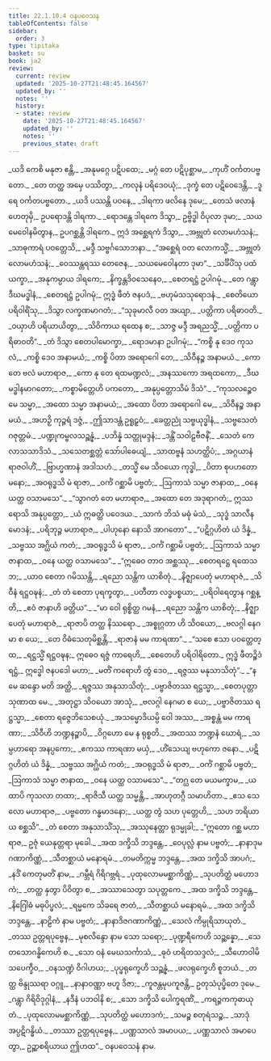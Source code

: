 ```yaml
---
title: 22.1.10.4 ဝနပဝေသန
tableOfContents: false
sidebar:
  order: 3
type: tipitaka
basket: su
book: ja2
review:
  current: review
  updated: '2025-10-27T21:48:45.164567'
  updated_by: ''
  notes: ''
  history:
  - state: review
    date: '2025-10-27T21:48:45.164567'
    updated_by: ''
    notes: ''
    previous_state: draft
---
```



<ReviewStatus review={frontmatter.review} showDetails={true} />

<HypothesisAnnotation frontmatter={frontmatter} />

<DynamicBreadcrumb />

<Division number="1869" book="ja2" e="ch" v="23" p="330">

<Paragraph number="3218" type="verses" book="ja2">
_ယဒိ ကေစိ မနုဇာ ဧန္တိ,_  
_အနုမဂ္ဂေ ပဋိပထေ;_  
_မဂ္ဂံ တေ ပဋိပုစ္ဆာမ,_  
_ကုဟိံ ဝင်္ကတပဗ္ဗတော._  

</Paragraph>

</Division>
<Division number="1870" book="ja2" e="ch" v="23" p="330">

<Paragraph number="3219" type="verses" book="ja2">
_တေ တတ္ထ အမှေ ပဿိတွာ,_  
_ကလုနံ ပရိဒေဝယုံ;_  
_ဒုက္ခံ တေ ပဋိဝေဒေန္တိ,_  
_ဒူရေ ဝင်္ကတပဗ္ဗတော._  

</Paragraph>

</Division>
<Division number="1871" book="ja2" e="ch" v="23" p="330">

<Paragraph number="3220" type="verses" book="ja2">
_ယဒိ ပဿန္တိ ပဝနေ,_  
_ဒါရကာ ဖလိနေ ဒုမေ;_  
_တေသံ ဖလာနံ ဟေတုမှိ,_  
ဥပရောဒန္တိ ဒါရကာ._  

</Paragraph>

</Division>
<Division number="1872" book="ja2" e="ch" v="23" p="330">

<Paragraph number="3221" book="ja2">
_ရောဒန္တေ ဒါရကေ ဒိသွာ,_  
ဥဗ္ဗိဒ္ဓါ ဝိပုလာ ဒုမာ;_  
_သယမေဝေါနမိတွာန,_  
ဥပဂစ္ဆန္တိ ဒါရကေ._  

</Paragraph>

</Division>
<Division number="1873" book="ja2" e="ch" v="23" p="330">

<Paragraph number="3222" type="verses" book="ja2">
ဣဒံ အစ္ဆေရကံ ဒိသွာ,_  
_အဗ္ဘုတံ လောမဟံသနံ;_  
_သာဓုကာရံ ပဝတ္တေသိ,_  
_မဒ္ဒီ သဗ္ဗင်္ဂသောဘနာ._  

</Paragraph>

</Division>
<Division number="1874" book="ja2" e="ch" v="23" p="330">

<Paragraph number="3223" type="verses" book="ja2">
_“အစ္ဆေရံ ဝတ လောကသ္မိံ,_  
_အဗ္ဘုတံ လောမဟံသနံ;_  
_ဝေဿန္တရဿ တေဇေန,_  
_သယမေဝေါနတာ ဒုမာ”._  

</Paragraph>

</Division>
<Division number="1875" book="ja2" e="ch" v="23" p="330">

<Paragraph number="3224" type="verses" book="ja2">
_သင်္ခိပိံသု ပထံ ယက္ခာ,_  
_အနုကမ္ပာယ ဒါရကေ;_  
_နိက္ခန္တဒိဝသေနေဝ,_  
_စေတရဋ္ဌံ ဥပါဂမုံ._  

</Paragraph>

</Division>
<Division number="1876" book="ja2" e="ch" v="23" p="330">

<Paragraph number="3225" type="verses" book="ja2">
_တေ ဂန္တွာ ဒီဃမဒ္ဓါနံ,_  
_စေတရဋ္ဌံ ဥပါဂမုံ;_  
ဣဒ္ဓံ ဖီတံ ဇနပဒံ,_  
_ဗဟုမံသသုရောဒနံ._  

</Paragraph>

</Division>
<Division number="1877" book="ja2" e="ch" v="23" p="330">

<Paragraph number="3226" type="verses" book="ja2">
_စေတိယော ပရိဝါရိံသု,_  
_ဒိသွာ လက္ခဏမာဂတံ;_  
_“သုခုမာလီ ဝတ အယျာ,_  
_ပတ္တိကာ ပရိဓာဝတိ._  

</Paragraph>

</Division>
<Division number="1878" book="ja2" e="ch" v="23" p="330">

<Paragraph number="3227" type="verses" book="ja2">
_ဝယှာဟိ ပရိယာယိတွာ,_  
_သိဝိကာယ ရထေန စ;_  
_သာဇ္ဇ မဒ္ဒီ အရညသ္မိံ,_  
_ပတ္တိကာ ပရိဓာဝတိ”._  

</Paragraph>

</Division>
<Division number="1879" book="ja2" e="ch" v="23" p="330">

<Paragraph number="3228" type="verses" book="ja2">
_တံ ဒိသွာ စေတပါမောက္ခာ,_  
_ရောဒမာနာ ဥပါဂမုံ;_  
_“ကစ္စိ နု ဒေဝ ကုသလံ,_  
_ကစ္စိ ဒေဝ အနာမယံ;_  
_ကစ္စိ ပိတာ အရောဂေါ တေ,_  
_သိဝီနဉ္စ အနာမယံ._  

</Paragraph>

</Division>
<Division number="1880" book="ja2" e="ch" v="23" p="330">

<Paragraph number="3229" type="verses" book="ja2">
_ကော တေ ဗလံ မဟာရာဇ,_  
_ကော နု တေ ရထမဏ္ဍလံ;_  
_အနဿကော အရထကော,_  
_ဒီဃမဒ္ဓါနမာဂတော;_  
_ကစ္စာမိတ္တေဟိ ပကတော,_  
_အနုပ္ပတ္တောသိမံ ဒိသံ”._  

</Paragraph>

</Division>
<Division number="1881" book="ja2" e="ch" v="23" p="331">

<Paragraph number="3230" type="verses" book="ja2">
_“ကုသလဉ္စေဝ မေ သမ္မာ,_  
_အထော သမ္မာ အနာမယံ;_  
_အထော ပိတာ အရောဂေါ မေ,_  
_သိဝီနဉ္စ အနာမယံ._  

</Paragraph>

</Division>
<Division number="1882" book="ja2" e="ch" v="23" p="331">

<Paragraph number="3231" type="verses" book="ja2">
_အဟဉှိ ကုဉ္ဇရံ ဒဇ္ဇံ,_  
_ဤသာဒန္တံ ဥရူဠှဝံ;_  
_ခေတ္တညုံ သဗ္ဗယုဒ္ဓါနံ,_  
_သဗ္ဗသေတံ ဂဇုတ္တမံ._  

</Paragraph>

</Division>
<Division number="1883" book="ja2" e="ch" v="23" p="331">

<Paragraph number="3232" type="verses" book="ja2">
_ပဏ္ဍုကမ္ဗလသဉ္ဆန္နံ,_  
_ပဘိန္နံ သတ္တုမဒ္ဒနံ;_  
_ဒန္တိံ သဝါဠဗီဇနိံ,_  
_သေတံ ကေလာသသာဒိသံ._  

</Paragraph>

</Division>
<Division number="1884" book="ja2" e="ch" v="23" p="331">

<Paragraph number="3233" type="verses" book="ja2">
_သသေတစ္ဆတ္တံ သော်ပါဓေယျံ,_  
_သာထဗ္ဗနံ သဟတ္ထိပံ;_  
_အဂ္ဂယာနံ ရာဇဝါဟိံ,_  
_ဗြာဟ္မဏာနံ အဒါသဟံ._  

</Paragraph>

</Division>
<Division number="1885" book="ja2" e="ch" v="23" p="331">

<Paragraph number="3234" type="verses" book="ja2">
_တသ္မိံ မေ သိဝယော ကုဒ္ဓါ,_  
_ပိတာ စုပဟတောမနော;_  
_အဝရုဒ္ဓသိ မံ ရာဇာ,_  
_ဝင်္ကံ ဂစ္ဆာမိ ပဗ္ဗတံ;_  
_ဩကာသံ သမ္မာ ဇာနာထ,_  
_ဝနေ ယတ္ထ ဝသာမသေ”._  

</Paragraph>

</Division>
<Division number="1886" book="ja2" e="ch" v="23" p="331">

<Paragraph number="3235" type="verses" book="ja2">
_“သွာဂတံ တေ မဟာရာဇ,_  
_အထော တေ အဒုရာဂတံ;_  
ဣဿရောသိ အနုပ္ပတ္တော,_  
_ယံ ဣဓတ္ထိ ပဝေဒယ._  

</Paragraph>

</Division>
<Division number="1887" book="ja2" e="ch" v="23" p="331">

<Paragraph number="3236" type="verses" book="ja2">
_သာကံ ဘိသံ မဓုံ မံသံ,_  
_သုဒ္ဓံ သာလီနမောဒနံ;_  
_ပရိဘုဉ္ဇ မဟာရာဇ,_  
_ပါဟုနော နောသိ အာဂတော”._  

</Paragraph>

</Division>
<Division number="1888" book="ja2" e="ch" v="23" p="331">

<Paragraph number="3237" type="verses" book="ja2">
_“ပဋိဂ္ဂဟိတံ ယံ ဒိန္နံ,_  
_သဗ္ဗဿ အဂ္ဃိယံ ကတံ;_  
_အဝရုဒ္ဓသိ မံ ရာဇာ,_  
_ဝင်္ကံ ဂစ္ဆာမိ ပဗ္ဗတံ;_  
_ဩကာသံ သမ္မာ ဇာနာထ,_  
_ဝနေ ယတ္ထ ဝသာမသေ”._  

</Paragraph>

</Division>
<Division number="1889" book="ja2" e="ch" v="23" p="331">

<Paragraph number="3238" type="verses" book="ja2">
_“ဣဓေဝ တာဝ အစ္ဆဿု,_  
_စေတရဋ္ဌေ ရထေသဘ;_  
_ယာဝ စေတာ ဂမိဿန္တိ,_  
_ရညော သန္တိက ယာစိတုံ._  

</Paragraph>

</Division>
<Division number="1890" book="ja2" e="ch" v="23" p="331">

<Paragraph number="3239" type="verses" book="ja2">
_နိဇ္ဈာပေတုံ မဟာရာဇံ,_  
_သိဝီနံ ရဋ္ဌဝဍ္ဎနံ;_  
_တံ တံ စေတာ ပုရက္ခတွာ,_  
_ပတီတာ လဒ္ဓပစ္စယာ;_  
_ပရိဝါရေတွာန ဂစ္ဆန္တိ,_  
_ဧဝံ ဇာနာဟိ ခတ္တိယ”._  

</Paragraph>

</Division>
<Division number="1891" book="ja2" e="ch" v="23" p="331">

<Paragraph number="3240" type="verses" book="ja2">
_“မာ ဝေါ ရုစ္စိတ္ထ ဂမနံ,_  
_ရညော သန္တိက ယာစိတုံ;_  
_နိဇ္ဈာပေတုံ မဟာရာဇံ,_  
_ရာဇာပိ တတ္ထ နိဿရော._  

</Paragraph>

</Division>
<Division number="1892" book="ja2" e="ch" v="23" p="331">

<Paragraph number="3241" type="verses" book="ja2">
_အစ္စုဂ္ဂတာ ဟိ သိဝယော,_  
_ဗလဂ္ဂါ နေဂမာ စ ယေ;_  
_တေ ဝိဓံသေတုမိစ္ဆန္တိ,_  
_ရာဇာနံ မမ ကာရဏာ”._  

</Paragraph>

</Division>
<Division number="1893" book="ja2" e="ch" v="23" p="332">

<Paragraph number="3242" type="verses" book="ja2">
_“သစေ ဧသာ ပဝတ္တေတ္ထ,_  
_ရဋ္ဌသ္မိံ ရဋ္ဌဝဍ္ဎန;_  
ဣဓေဝ ရဇ္ဇံ ကာရေဟိ,_  
_စေတေဟိ ပရိဝါရိတော._  

</Paragraph>

</Division>
<Division number="1894" book="ja2" e="ch" v="23" p="332">

<Paragraph number="3243" book="ja2">
ဣဒ္ဓံ ဖီတဉ္စိဒံ ရဋ္ဌံ,_  
ဣဒ္ဓေါ ဇနပဒေါ မဟာ;_  
_မတိံ ကရောဟိ တွံ ဒေဝ,_  
_ရဇ္ဇဿ မနုသာသိတုံ”._  

</Paragraph>

</Division>
<Division number="1895" book="ja2" e="ch" v="23" p="332">

<Paragraph number="3244" type="verses" book="ja2">
_“န မေ ဆန္ဒော မတိ အတ္ထိ,_  
_ရဇ္ဇဿ အနုသာသိတုံ;_  
_ပဗ္ဗာဇိတဿ ရဋ္ဌသ္မာ,_  
_စေတပုတ္တာ သုဏာထ မေ._  

</Paragraph>

</Division>
<Division number="1896" book="ja2" e="ch" v="23" p="332">

<Paragraph number="3245" type="verses" book="ja2">
_အတုဋ္ဌာ သိဝယော အာသုံ,_  
_ဗလဂ္ဂါ နေဂမာ စ ယေ;_  
_ပဗ္ဗာဇိတဿ ရဋ္ဌသ္မာ,_  
_စေတာ ရဇ္ဇေဘိသေစယုံ._  

</Paragraph>

</Division>
<Division number="1897" book="ja2" e="ch" v="23" p="332">

<Paragraph number="3246" type="verses" book="ja2">
_အသမ္မောဒိယမ္ပိ ဝေါ အဿ,_  
_အစ္စန္တံ မမ ကာရဏာ;_  
_သိဝီဟိ ဘဏ္ဍနဉ္စာပိ,_  
_ဝိဂ္ဂဟော မေ န ရုစ္စတိ._  

</Paragraph>

</Division>
<Division number="1898" book="ja2" e="ch" v="23" p="332">

<Paragraph number="3247" type="verses" book="ja2">
_အထဿ ဘဏ္ဍနံ ဃောရံ,_  
_သမ္ပဟာရော အနပ္ပကော;_  
_ဧကဿ ကာရဏာ မယှံ,_  
_ဟိံသေယျ ဗဟုကော ဇနော._  

</Paragraph>

</Division>
<Division number="1899" book="ja2" e="ch" v="23" p="332">

<Paragraph number="3248" type="verses" book="ja2">
_ပဋိဂ္ဂဟိတံ ယံ ဒိန္နံ,_  
_သဗ္ဗဿ အဂ္ဃိယံ ကတံ;_  
_အဝရုဒ္ဓသိ မံ ရာဇာ,_  
_ဝင်္ကံ ဂစ္ဆာမိ ပဗ္ဗတံ;_  
_ဩကာသံ သမ္မာ ဇာနာထ,_  
_ဝနေ ယတ္ထ ဝသာမသေ”._  

</Paragraph>

</Division>
<Division number="1900" book="ja2" e="ch" v="23" p="332">

<Paragraph number="3249" type="verses" book="ja2">
_“တဂ္ဃ တေ မယမက္ခာမ,_  
_ယထာပိ ကုသလာ တထာ;_  
_ရာဇိသီ ယတ္ထ သမ္မန္တိ,_  
_အာဟုတဂ္ဂီ သမာဟိတာ._  

</Paragraph>

</Division>
<Division number="1901" book="ja2" e="ch" v="23" p="332">

<Paragraph number="3250" type="verses" book="ja2">
_ဧသ သေလော မဟာရာဇ,_  
_ပဗ္ဗတော ဂန္ဓမာဒနော;_  
_ယတ္ထ တွံ သဟ ပုတ္တေဟိ,_  
_သဟ ဘရိယာယ စစ္ဆသိ”._  

</Paragraph>

</Division>
<Division number="1902" book="ja2" e="ch" v="23" p="332">

<Paragraph number="3251" type="verses" book="ja2">
_တံ စေတာ အနုသာသိံသု,_  
_အဿုနေတ္တာ ရုဒမ္မုခါ;_  
_“ဣတော ဂစ္ဆ မဟာရာဇ,_  
ဥဇုံ ယေနုတ္တရာ မုခေါ._  

</Paragraph>

</Division>
<Division number="1903" book="ja2" e="ch" v="23" p="332">

<Paragraph number="3252" type="verses" book="ja2">
_အထ ဒက္ခိသိ ဘဒ္ဒန္တေ,_  
_ဝေပုလ္လံ နာမ ပဗ္ဗတံ;_  
_နာနာဒုမဂဏာကိဏ္ဏံ,_  
_သီတစ္ဆာယံ မနောရမံ._  

</Paragraph>

</Division>
<Division number="1904" book="ja2" e="ch" v="23" p="332">

<Paragraph number="3253" type="verses" book="ja2">
_တမတိက္ကမ္မ ဘဒ္ဒန္တေ,_  
_အထ ဒက္ခိသိ အာပဂံ;_  
_နဒိံ ကေတုမတိံ နာမ,_  
_ဂမ္ဘီရံ ဂိရိဂဗ္ဘရံ._  

</Paragraph>

</Division>
<Division number="1905" book="ja2" e="ch" v="23" p="332">

<Paragraph number="3254" type="verses" book="ja2">
_ပုထုလောမမစ္ဆာကိဏ္ဏံ,_  
_သုပတိတ္ထံ မဟောဒကံ;_  
_တတ္ထ နှတွာ ပိဝိတွာ စ,_  
_အဿာသေတွာ သပုတ္တကေ._  

</Paragraph>

</Division>
<Division number="1906" book="ja2" e="ch" v="23" p="333">

<Paragraph number="3255" type="verses" book="ja2">
_အထ ဒက္ခိသိ ဘဒ္ဒန္တေ,_  
_နိဂြေါဓံ မဓုပိပ္ဖလံ;_  
_ရမ္မကေ သိခရေ ဇာတံ,_  
_သီတစ္ဆာယံ မနောရမံ._  

</Paragraph>

</Division>
<Division number="1907" book="ja2" e="ch" v="23" p="333">

<Paragraph number="3256" type="verses" book="ja2">
_အထ ဒက္ခိသိ ဘဒ္ဒန္တေ,_  
_နာဠိကံ နာမ ပဗ္ဗတံ;_  
_နာနာဒိဇဂဏာကိဏ္ဏံ,_  
_သေလံ ကိမ္ပုရိသာယုတံ._  

</Paragraph>

</Division>
<Division number="1908" book="ja2" e="ch" v="23" p="333">

<Paragraph number="3257" type="verses" book="ja2">
_တဿ ဥတ္တရပုဗ္ဗေန,_  
_မုစလိန္ဒော နာမ သော သရော;_  
_ပုဏ္ဍရီကေဟိ သဉ္ဆန္နော,_  
_သေတသောဂန္ဓိကေဟိ စ._  

</Paragraph>

</Division>
<Division number="1909" book="ja2" e="ch" v="23" p="333">

<Paragraph number="3258" type="verses" book="ja2">
_သော ဝနံ မေဃသင်္ကာသံ,_  
_ဓုဝံ ဟရိတသဒ္ဒလံ;_  
_သီဟောဝါမိသပေက္ခီဝ,_  
_ဝနသဏ္ဍံ ဝိဂါဟယ;_  
_ပုပ္ဖရုက္ခေဟိ သဉ္ဆန္နံ,_  
_ဖလရုက္ခေဟိ စူဘယံ._  

</Paragraph>

</Division>
<Division number="1910" book="ja2" e="ch" v="23" p="333">

<Paragraph number="3259" type="verses" book="ja2">
_တတ္ထ ဗိန္ဒုဿရာ ဝဂ္ဂူ,_  
_နာနာဝဏ္ဏာ ဗဟူ ဒိဇာ;_  
_ကူဇန္တမုပကူဇန္တိ,_  
ဥတုသံပုပ္ဖိတေ ဒုမေ._  

</Paragraph>

</Division>
<Division number="1911" book="ja2" e="ch" v="23" p="333">

<Paragraph number="3260" type="verses" book="ja2">
_ဂန္တွာ ဂိရိဝိဒုဂ္ဂါနံ,_  
_နဒီနံ ပဘဝါနိ စ;_  
_သော ဒက္ခိသိ ပေါက္ခရဏိံ,_  
_ကရဉ္ဇကကုဓာယုတံ._  

</Paragraph>

</Division>
<Division number="1912" book="ja2" e="ch" v="23" p="333">

<Paragraph number="3261" type="verses" book="ja2">
_ပုထုလောမမစ္ဆာကိဏ္ဏံ,_  
_သုပတိတ္ထံ မဟောဒကံ;_  
_သမဉ္စ စတုရံသဉ္စ,_  
_သာဒုံ အပ္ပဋိဂန္ဓိယံ._  

</Paragraph>

</Division>
<Division number="1913" book="ja2" e="ch" v="23" p="333">

<Paragraph number="3262" type="verses" book="ja2">
_တဿာ ဥတ္တရပုဗ္ဗေန,_  
_ပဏ္ဏသာလံ အမာပယ;_  
_ပဏ္ဏသာလံ အမာပေတွာ,_  
ဥဉ္ဆာစရိယာယ ဤဟထ”._  


</Paragraph>
</Division>

<Paragraph number="3263" type="center" book="ja2">
ဝနပဝေသနံ နာမ.
</Paragraph>